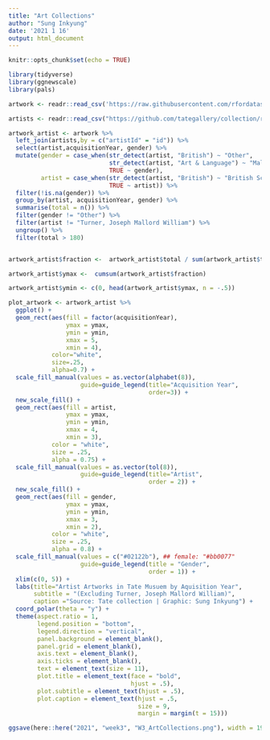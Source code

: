 ```yaml
---
title: "Art Collections"
author: "Sung Inkyung"
date: '2021 1 16'
output: html_document
---
```


```r
knitr::opts_chunk$set(echo = TRUE)
```

```r
library(tidyverse)
library(ggnewscale)
library(pals)
```


```r
artwork <- readr::read_csv('https://raw.githubusercontent.com/rfordatascience/tidytuesday/master/data/2021/2021-01-12/artwork.csv')

artists <- readr::read_csv("https://github.com/tategallery/collection/raw/master/artist_data.csv")

```


```r
artwork_artist <- artwork %>% 
  left_join(artists,by = c("artistId" = "id")) %>% 
  select(artist,acquisitionYear, gender) %>% 
  mutate(gender = case_when(str_detect(artist, "British") ~ "Other",
                            str_detect(artist, "Art & Language") ~ "Male",
                            TRUE ~ gender),
         artist = case_when(str_detect(artist, "British") ~ "British School",
                            TRUE ~ artist)) %>% 
  filter(!is.na(gender)) %>% 
  group_by(artist, acquisitionYear, gender) %>% 
  summarise(total = n()) %>% 
  filter(gender != "Other") %>% 
  filter(artist != "Turner, Joseph Mallord William") %>% 
  ungroup() %>% 
  filter(total > 180)


artwork_artist$fraction <-  artwork_artist$total / sum(artwork_artist$total)

artwork_artist$ymax <-  cumsum(artwork_artist$fraction)

artwork_artist$ymin <- c(0, head(artwork_artist$ymax, n = -.5))
```


```r
plot_artwork <- artwork_artist %>% 
  ggplot() + 
  geom_rect(aes(fill = factor(acquisitionYear), 
                ymax = ymax, 
                ymin = ymin, 
                xmax = 5, 
                xmin = 4), 
            color="white", 
            size=.25, 
            alpha=0.7) +
  scale_fill_manual(values = as.vector(alphabet(8)),
                    guide=guide_legend(title="Acquisition Year",
                                       order=3)) +
  new_scale_fill() +
  geom_rect(aes(fill = artist, 
                ymax = ymax, 
                ymin = ymin, 
                xmax = 4, 
                xmin = 3), 
            color = "white", 
            size = .25, 
            alpha = 0.75) +
  scale_fill_manual(values = as.vector(tol(8)),
                    guide=guide_legend(title="Artist", 
                                       order = 2)) +
  new_scale_fill() +
  geom_rect(aes(fill = gender, 
                ymax = ymax, 
                ymin = ymin, 
                xmax = 3, 
                xmin = 2), 
            color = "white", 
            size = .25, 
            alpha = 0.8) +
  scale_fill_manual(values = c("#02122b"), ## female: "#bb0077"
                    guide=guide_legend(title = "Gender",
                                       order = 1)) +
  xlim(c(0, 5)) + 
  labs(title="Artist Artworks in Tate Musuem by Aquisition Year",
       subtitle = "(Excluding Turner, Joseph Mallord William)",
       caption ="Source: Tate collection | Graphic: Sung Inkyung") +
  coord_polar(theta = "y") +
  theme(aspect.ratio = 1,
        legend.position = "bottom",
        legend.direction = "vertical",
        panel.background = element_blank(),
        panel.grid = element_blank(),
        axis.text = element_blank(),
        axis.ticks = element_blank(),
        text = element_text(size = 11),
        plot.title = element_text(face = "bold",
                                  hjust = .5),
        plot.subtitle = element_text(hjust = .5),
        plot.caption = element_text(hjust = .5,
                                    size = 9,
                                    margin = margin(t = 15)))

ggsave(here::here("2021", "week3", "W3_ArtCollections.png"), width = 19, height = 17, units = "cm")
  
```

